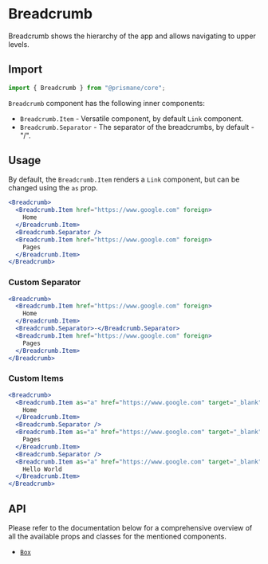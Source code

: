 # Breadcrumb

Breadcrumb shows the hierarchy of the app and allows navigating to upper levels.

## Import

```js
import { Breadcrumb } from "@prismane/core";
```

`Breadcrumb` component has the following inner components:

- `Breadcrumb.Item` - Versatile component, by default `Link` component.
- `Breadcrumb.Separator` - The separator of the breadcrumbs, by default - "/".

## Usage

By default, the `Breadcrumb.Item` renders a `Link` component, but can be changed using the `as` prop.

```jsx
<Breadcrumb>
  <Breadcrumb.Item href="https://www.google.com" foreign>
    Home
  </Breadcrumb.Item>
  <Breadcrumb.Separator />
  <Breadcrumb.Item href="https://www.google.com" foreign>
    Pages
  </Breadcrumb.Item>
</Breadcrumb>
```

### Custom Separator

```jsx
<Breadcrumb>
  <Breadcrumb.Item href="https://www.google.com" foreign>
    Home
  </Breadcrumb.Item>
  <Breadcrumb.Separator>-</Breadcrumb.Separator>
  <Breadcrumb.Item href="https://www.google.com" foreign>
    Pages
  </Breadcrumb.Item>
</Breadcrumb>
```

### Custom Items

```jsx
<Breadcrumb>
  <Breadcrumb.Item as="a" href="https://www.google.com" target="_blank">
    Home
  </Breadcrumb.Item>
  <Breadcrumb.Separator />
  <Breadcrumb.Item as="a" href="https://www.google.com" target="_blank">
    Pages
  </Breadcrumb.Item>
  <Breadcrumb.Separator />
  <Breadcrumb.Item as="a" href="https://www.google.com" target="_blank">
    Hello World
  </Breadcrumb.Item>
</Breadcrumb>
```

## API

Please refer to the documentation below for a comprehensive overview of all the available props and classes for the mentioned components.

- [`Box`](/docs/components-api/box-api)
